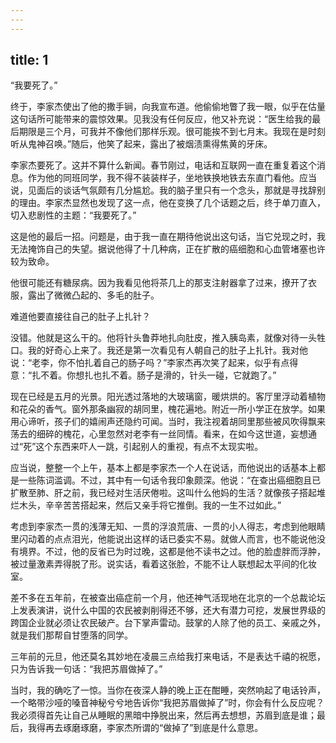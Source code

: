 ```yaml
---
---
---
```

title: 1
---




“我要死了。”

终于，李家杰使出了他的撒手锏，向我宣布道。他偷偷地瞥了我一眼，似乎在估量这句话所可能带来的震惊效果。见我没有任何反应，他又补充说：“医生给我的最后期限是三个月，可我并不像他们那样乐观。很可能挨不到七月末。我现在是时刻听从鬼神召唤。”随后，他笑了起来，露出了被烟渍熏得焦黄的牙床。

李家杰要死了。这并不算什么新闻。春节刚过，电话和互联网一直在重复着这个消息。作为他的同班同学，我不得不装装样子，坐地铁换地铁去东直门看他。应当说，见面后的谈话气氛颇有几分尴尬。我的脑子里只有一个念头，那就是寻找辞别的理由。李家杰显然也发现了这一点，他在变换了几个话题之后，终于单刀直入，切入悲剧性的主题：“我要死了。”

这是他的最后一招。问题是，由于我一直在期待他说出这句话，当它兑现之时，我无法掩饰自己的失望。据说他得了十几种病，正在扩散的癌细胞和心血管堵塞也许较为致命。

他很可能还有糖尿病。因为我看见他将茶几上的那支注射器拿了过来，撩开了衣服，露出了微微凸起的、多毛的肚子。

难道他要直接往自己的肚子上扎针？

没错。他就是这么干的。他将针头鲁莽地扎向肚皮，推入胰岛素，就像对待一头牲口。我的好奇心上来了。我还是第一次看见有人朝自己的肚子上扎针。我对他说：“老李，你不怕扎着自己的肠子吗？”李家杰再次笑了起来，似乎有点得意：“扎不着。你想扎也扎不着。肠子是滑的，针头一碰，它就跑了。”

现在已经是五月的光景。阳光透过落地的大玻璃窗，暖烘烘的。客厅里浮动着植物和花朵的香气。窗外那条幽寂的胡同里，槐花遍地。附近一所小学正在放学。如果用心谛听，孩子们的嬉闹声还隐约可闻。当时，我注视着胡同里那些被风吹得飘来荡去的细碎的槐花，心里忽然对老李有一丝同情。看来，在如今这世道，妄想通过“死”这个东西来吓人一跳，引起别人的重视，有点不太现实啦。

应当说，整整一个上午，基本上都是李家杰一个人在说话，而他说出的话基本上都是一些陈词滥调。不过，其中有一句话令我印象颇深。他说：“在查出癌细胞且已扩散至肺、肝之前，我已经对生活厌倦啦。这叫什么他妈的生活？就像孩子搭起堆烂木头，辛辛苦苦搭起来，然后又亲手将它推倒。我的一生不过如此。”

考虑到李家杰一贯的浅薄无知、一贯的浮浪荒唐、一贯的小人得志，考虑到他眼睛里闪动着的点点泪光，他能说出这样的话已委实不易。就做人而言，也不能说他没有境界。不过，他的反省已为时过晚，这都是他不读书之过。他的脸虚胖而浮肿，被过量激素弄得脱了形。说实话，看着这张脸，不能不让人联想起太平间的化妆室。

差不多在五年前，在被查出癌症前一个月，他还神气活现地在北京的一个总裁论坛上发表演讲，说什么中国的农民被剥削得还不够，还大有潜力可挖，发展世界级的跨国企业就必须让农民破产。台下掌声雷动。鼓掌的人除了他的员工、亲戚之外，就是我们那帮自甘堕落的同学。

三年前的元旦，他还莫名其妙地在凌晨三点给我打来电话，不是表达千禧的祝愿，只为告诉我一句话：“我把苏眉做掉了。”

当时，我的确吃了一惊。当你在夜深人静的晚上正在酣睡，突然响起了电话铃声，一个略带沙哑的嗓音神秘兮兮地告诉你“我把苏眉做掉了”时，你会有什么反应呢？我必须得首先让自己从睡眠的黑暗中挣脱出来，然后再去想想，苏眉到底是谁；最后，我得再去琢磨琢磨，李家杰所谓的“做掉了”到底是什么意思。